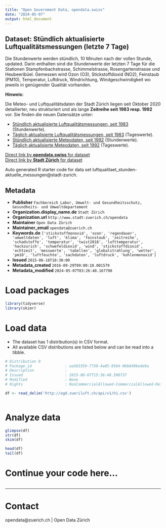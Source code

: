 ```yaml
---
title: "Open Government Data, opendata.swiss"
date: "2024-05-07"
output: html_document
---
```


## Dataset: Stündlich aktualisierte Luftqualitätsmessungen (letzte 7 Tage)

Die Stundenwerte werden stündlich, 10 Minuten nach der vollen Stunde, updated. Darin enthalten sind die Stundenwerte der letzten 7 Tage für die Stationen Stampfenbachstrasse, Schimmelstrasse, Rosengartenstrasse und Heubeeribüel. Gemessen wird Ozon (O3), Stickstoffdioxid (NO2), Feinstaub (PM10), Temperatur, Luftdruck, Windrichtung, Windgeschwindigkeit wo jeweils in genügender Qualität vorhanden.

**Hinweis:**

Die Meteo- und Luftqualitätsdaten der Stadt Zürich liegen seit Oktober 2020 detailierter, neu strukturiert und als lange **Zeitreihe seit 1983 resp. 1992** vor. Sie finden die neuen Datensätze unter:

- [Stündlich aktualisierte Luftqualitätsmessungen, seit 1983](https://data.stadt-zuerich.ch/dataset/ugz_luftschadstoffmessung_stundenwerte) (Stundenwerte).
- [Täglich aktualisierte Luftqualitätsmessungen, seit 1983](https://data.stadt-zuerich.ch/dataset/ugz_luftschadstoffmessung_tageswerte) (Tageswerte).
- [Stündlich aktualisierte Meteodaten, seit 1992](https://data.stadt-zuerich.ch/dataset/ugz_meteodaten_stundenmittelwerte) (Stundenwerte).
- [Täglich aktualisierte Meteodaten, seit 1992](https://data.stadt-zuerich.ch/dataset/ugz_meteodaten_tagesmittelwerte) (Tageswerte).


[Direct link by **opendata.swiss** for dataset](https://opendata.swiss/de/dataset/stundlich-aktualisierte-luftqualitatsmessungen)<br>
[Direct link by **Stadt Zürich** for dataset](https://data.stadt-zuerich.ch/dataset/luftqualitaet-stunden-aktuelle-messungen)

Auto generated R starter code for data set luftqualitaet_stunden-aktuelle_messungen@stadt-zurich.

## Metadata

- **Publisher** `Fachbereich Labor, Umwelt- und Gesundheitsschutz, Gesundheits- und Umweltdepartement`
- **Organization.display_name.de** `Stadt Zürich`
- **Organization.url** `http://www.stadt-zuerich.ch/opendata`
- **Maintainer** `Open Data Zürich`
- **Maintainer_email** `opendata@zuerich.ch`
- **Keywords.de** `['stickstoffmonoxid', 'ozon', 'regendauer', 'umweltdaten', 'luft', 'klima', 'feinstaub', 'zeitreihe', 'schadstoffe', 'temperatur', 'twist2018', 'lufttemperatur', 'hackzurich', 'schwefeldioxid', 'wind', 'stickstoffdioxid', 'echtzeit', 'messwerte', 'tabellen', 'globalstrahlung', 'wetter', 'pm10', 'luftfeuchte', 'sachdaten', 'luftdruck', 'kohlenmonoxid']`
- **Issued** `2015-06-16T18:30:00`
- **Metadata_created** `2016-09-29T09:00:10.001579`
- **Metadata_modified** `2024-05-07T03:26:40.167798`


# Load packages

```r

library(tidyverse)
library(skimr)

```

# Load data

-   The dataset has 1 distribution(s) in CSV format.
-   All available CSV distributions are listed below and can be read into a tibble.

```r

# Distribution 0
# Package_id               : aa583359-7730-4a05-9564-0bb849bede9a
# Description              : 
# Issued                   : 2015-08-07T15:36:48.590737
# Modified                 : None
# Rights                   : NonCommercialAllowed-CommercialAllowed-ReferenceNotRequired

df <- read_delim('http://ogd.zueriluft.ch/api/v1/h1.csv')



```

# Analyze data

```r

glimpse(df)
str(df)
skim(df)

head(df)
tail(df)

```

# Continue your code here...

```r

```

------------------------------------------------------------------------

# Contact

opendata@zuerich.ch | Open Data Zürich
